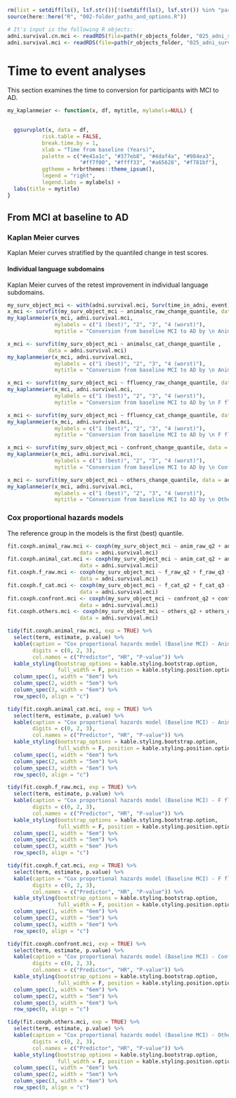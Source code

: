 
```r
rm(list = setdiff(ls(), lsf.str())[!(setdiff(ls(), lsf.str()) %in% "params")])
source(here::here("R", "002-folder_paths_and_options.R"))

# It's input is the following R objects:
adni.survival.cn.mci <- readRDS(file=path(r_objects_folder, "025_adni_survival_cn_mci.rds"))
adni.survival.mci <- readRDS(file=path(r_objects_folder, "025_adni_survival_mci.rds"))
```

# Time to event analyses

This section examines the time to conversion for participants with MCI to AD.


```r

my_kaplanmeier <- function(x, df, mytitle, mylabels=NULL) {

  
  ggsurvplot(x, data = df,
           risk.table = FALSE,
           break.time.by = 1, 
           xlab = "Time from baseline (Years)",
           palette = c("#e41a1c", "#377eb8", "#4daf4a", "#984ea3", 
                       "#ff7f00", "#ffff33", "#a65628", "#f781bf"),
           ggtheme = hrbrthemes::theme_ipsum(),
           legend = "right",
           legend.labs = mylabels) +
  labs(title = mytitle)
}
```



## From MCI at baseline to AD

### Kaplan Meier curves

Kaplan Meier curves stratified by the quantiled change in test scores.


#### Individual language subdomains

Kaplan Meier curves of the retest improvement in individual language subdomains.

```r
my_surv_object_mci <- with(adni.survival.mci, Surv(time_in_adni, event))
x_mci <- survfit(my_surv_object_mci ~ animalsc_raw_change_quantile, data = adni.survival.mci)
my_kaplanmeier(x_mci, adni.survival.mci,
               mylabels = c("1 (best)", "2", "3", "4 (worst)"),
               mytitle = "Conversion from baseline MCI to AD by \n Animal raw score retest quantiled") 

x_mci <- survfit(my_surv_object_mci ~ animalsc_cat_change_quantile , 
             data = adni.survival.mci)
my_kaplanmeier(x_mci, adni.survival.mci,
               mylabels = c("1 (best)", "2", "3", "4 (worst)"),
               mytitle = "Conversion from baseline MCI to AD by \n Animal categorical score retest quantiled") 

x_mci <- survfit(my_surv_object_mci ~ ffluency_raw_change_quantile, data = adni.survival.mci)
my_kaplanmeier(x_mci, adni.survival.mci,
               mylabels = c("1 (best)", "2", "3", "4 (worst)"),
               mytitle = "Conversion from baseline MCI to AD by \n F fluency raw score retest quantiled") 

x_mci <- survfit(my_surv_object_mci ~ ffluency_cat_change_quantile, data = adni.survival.mci)
my_kaplanmeier(x_mci, adni.survival.mci,
               mylabels = c("1 (best)", "2", "3", "4 (worst)"),
               mytitle = "Conversion from baseline MCI to AD by \n F fluency categorical score retest quantiled") 

x_mci <- survfit(my_surv_object_mci ~ confront_change_quantile, data = adni.survival.mci)
my_kaplanmeier(x_mci, adni.survival.mci,
               mylabels = c("1 (best)", "2", "3", "4 (worst)"),
               mytitle = "Conversion from baseline MCI to AD by \n Confrontational retest quantiled") 

x_mci <- survfit(my_surv_object_mci ~ others_change_quantile, data = adni.survival.mci)
my_kaplanmeier(x_mci, adni.survival.mci,
               mylabels = c("1 (best)", "2", "3", "4 (worst)"),
               mytitle = "Conversion from baseline MCI to AD by \n Other language items retest quantiled") 

```


<p class="my-pagebreak"></p>

### Cox proportional hazards models

The reference group in the models is the first (best) quantile.

```r

fit.coxph.animal_raw.mci <- coxph(my_surv_object_mci ~ anim_raw_q2 + anim_raw_q3 + anim_raw_q4, 
                       data = adni.survival.mci)
fit.coxph.animal_cat.mci <- coxph(my_surv_object_mci ~ anim_cat_q2 + anim_cat_q3 + anim_cat_q4, 
                       data = adni.survival.mci)
fit.coxph.f_raw.mci <- coxph(my_surv_object_mci ~ f_raw_q2 + f_raw_q3 + f_raw_q4, 
                       data = adni.survival.mci)
fit.coxph.f_cat.mci <- coxph(my_surv_object_mci ~ f_cat_q2 + f_cat_q3 + f_cat_q4, 
                       data = adni.survival.mci)
fit.coxph.confront.mci <- coxph(my_surv_object_mci ~ confront_q2 + confront_q3 + confront_q4, 
                       data = adni.survival.mci)
fit.coxph.others.mci <- coxph(my_surv_object_mci ~ others_q2 + others_q3 + others_q4, 
                       data = adni.survival.mci)
```


```r
tidy(fit.coxph.animal_raw.mci, exp = TRUE) %>%
  select(term, estimate, p.value) %>%
  kable(caption = "Cox proportional hazards model (Baseline MCI) - Animal fluency (raw score) Quartiles",
        digits = c(0, 2, 3),
        col.names = c("Predictor", "HR", "P-value")) %>%
  kable_styling(bootstrap_options = kable.styling.bootstrap.option,
                full_width = F, position = kable.styling.position.option) %>%
  column_spec(1, width = "6em") %>%
  column_spec(2, width = "5em") %>%
  column_spec(3, width = "6em") %>%
  row_spec(0, align = "c")

tidy(fit.coxph.animal_cat.mci, exp = TRUE) %>%
  select(term, estimate, p.value) %>%
  kable(caption = "Cox proportional hazards model (Baseline MCI) - Animal fluency (categorical score) Quartiles",
        digits = c(0, 2, 3),
        col.names = c("Predictor", "HR", "P-value")) %>%
  kable_styling(bootstrap_options = kable.styling.bootstrap.option,
                full_width = F, position = kable.styling.position.option) %>%
  column_spec(1, width = "6em") %>%
  column_spec(2, width = "5em") %>%
  column_spec(3, width = "6em") %>%
  row_spec(0, align = "c")

tidy(fit.coxph.f_raw.mci, exp = TRUE) %>%
  select(term, estimate, p.value) %>%
  kable(caption = "Cox proportional hazards model (Baseline MCI) - F fluency (raw score) Quartiles",
        digits = c(0, 2, 3),
        col.names = c("Predictor", "HR", "P-value")) %>%
  kable_styling(bootstrap_options = kable.styling.bootstrap.option,
                full_width = F, position = kable.styling.position.option) %>%
  column_spec(1, width = "6em") %>%
  column_spec(2, width = "5em") %>%
  column_spec(3, width = "6em" )%>%
  row_spec(0, align = "c")

tidy(fit.coxph.f_cat.mci, exp = TRUE) %>%
  select(term, estimate, p.value) %>%
  kable(caption = "Cox proportional hazards model (Baseline MCI) - F fluency (categorical score) Quartiles",
        digits = c(0, 2, 3),
        col.names = c("Predictor", "HR", "P-value")) %>%
  kable_styling(bootstrap_options = kable.styling.bootstrap.option,
                full_width = F, position = kable.styling.position.option) %>%
  column_spec(1, width = "6em") %>%
  column_spec(2, width = "5em") %>%
  column_spec(3, width = "6em") %>%
  row_spec(0, align = "c")

tidy(fit.coxph.confront.mci, exp = TRUE) %>%
  select(term, estimate, p.value) %>%
  kable(caption = "Cox proportional hazards model (Baseline MCI) - Confrontational Quartiles",
        digits = c(0, 2, 3),
        col.names = c("Predictor", "HR", "P-value")) %>%
  kable_styling(bootstrap_options = kable.styling.bootstrap.option,
                full_width = F, position = kable.styling.position.option) %>%
  column_spec(1, width = "6em") %>%
  column_spec(2, width = "5em") %>%
  column_spec(3, width = "6em") %>%
  row_spec(0, align = "c")

tidy(fit.coxph.others.mci, exp = TRUE) %>%
  select(term, estimate, p.value) %>%
  kable(caption = "Cox proportional hazards model (Baseline MCI) - Other language items Quartiles",
        digits = c(0, 2, 3),
        col.names = c("Predictor", "HR", "P-value")) %>%
  kable_styling(bootstrap_options = kable.styling.bootstrap.option,
                full_width = F, position = kable.styling.position.option) %>%
  column_spec(1, width = "6em") %>%
  column_spec(2, width = "5em") %>%
  column_spec(3, width = "6em") %>%
  row_spec(0, align = "c")
```

